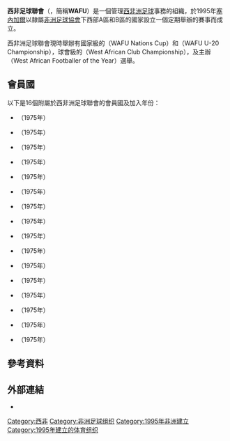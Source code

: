 {{Infobox organization
| name               = 西非足球聯會<br />''{{nowrap|Union des Fédérations Ouest-Africaines de Football}}''<br />''{{nowrap|União das Federações Oeste Africanas}}''
| Logo               = wafu-logo.png
| map           = WAFU.svg
| mcaption      = {{Legend|#4dbe4a|A區}}{{Legend|#346733|B區}}
| formation     = 1975年
| extinction    = 2011年 <small>(分成2區)</small><ref name="WAFU split">{{cite web |url=http://www.bbc.co.uk/sport/0/football/13417457 |title=West African Football Union (Wafu) disbanded by Caf |work=[[British_Broadcasting_Corporation|British Broadcasting Corporation]] |publisher=[[British_Broadcasting_Corporation|BBC]].co.uk |date=17 May 2011 |accessdate=21 October 2012}}</ref><ref name="WAFU split-2">{{cite web |url=http://www.goal.com/en/news/89/africa/2011/05/17/2490472/caf-have-split-the-west-african-football-union-into-two-separate- |title=Caf have split the West African Football Union into two separate zones |work=[[Goal.com|Goal.com]] |publisher=[[Goal.com|Goal.com]] |date=17 May 2011 |accessdate=21 October 2012 |archive-date=2021-02-24 |archive-url=https://web.archive.org/web/20210224173219/https://www.goal.com/en/news/89/africa/2011/05/17/2490472/caf-have-split-the-west-african-football-union-into-two-separate- |dead-url=no }}</ref>
| Region             = [[西非|西非]]
| Headquarters       = [[科特迪瓦|科特迪瓦]][[阿比让|阿比让]]
| Membership         = 16
| language      = [[英語|英語]], [[法語|法語]]和[[葡萄牙語|葡萄牙語]]
| leader_name   = {{flagicon|GHA}} [[Kwesi_Nyantakyi|Kwesi Nyantakyi]] <small>(臨時)</small>
| website       = https://web.archive.org/web/20110706044002/http://www.wafuonline.net/
}}

'''西非足球聯會'''（{{lang-en|'''West Africa Football Union'''}}，簡稱'''WAFU'''）是一個管理[[西部非洲|西非洲]][[足球|足球]]事務的組織，於1995年[[塞內加爾足球協會|塞內加爾]]以隸屬[[非洲足球協會|非洲足球協會]]下西部A區和B區的國家設立一個定期舉辦的賽事而成立。

西非洲足球聯會現時舉辦有國家級的{{tsl|en|WAFU Nations Cup|西非國家盃足球賽|西非國家盃}}（WAFU Nations Cup）和{{tsl|en|WAFU U-20 Championship|西非U20足球錦標賽}}（WAFU U-20 Championship），球會級的{{tsl|en|West African Club Championship|西非球會錦標賽}}（West African Club Championship），及主辦{{tsl|en|West African Footballer of the Year|西非年度最佳足球運動員}}（West African Footballer of the Year）選舉。

== 會員國 ==
以下是16個附屬於西非洲足球聯會的會員國及加入年份：

{{div col}}
* {{fb|Benin}}（1975年）
* {{fb|Burkina Faso}}（1975年）
* {{fb|Cape Verde}}（1975年）
* {{fb|Côte d'Ivoire}}（1975年）
* {{fb|Gambia}}（1975年）
* {{fb|Ghana}}（1975年）
* {{fb|Guinea}}（1975年）
* {{fb|Guinea-Bissau}}（1975年）
* {{fb|Liberia}}（1975年）
* {{fb|Mali}}（1975年）
* {{fb|Mauritania}}（1975年）
* {{fb|Niger}}（1975年）
* {{fb|Nigeria}}（1975年）
* {{fb|Senegal}}（1975年）
* {{fb|Sierra Leone}}（1975年）
* {{fb|Togo}}（1975年）
{{div col end}}

== 參考資料 ==
{{reflist}}

== 外部連結 ==
* {{官網|2=聯會官網}}

{{非洲足球}}
{{CAF teams}}
{{國際足球}}
[[Category:西非|Category:西非]]
[[Category:非洲足球组织|Category:非洲足球组织]]
[[Category:1995年非洲建立|Category:1995年非洲建立]]
[[Category:1995年建立的体育组织|Category:1995年建立的体育组织]]